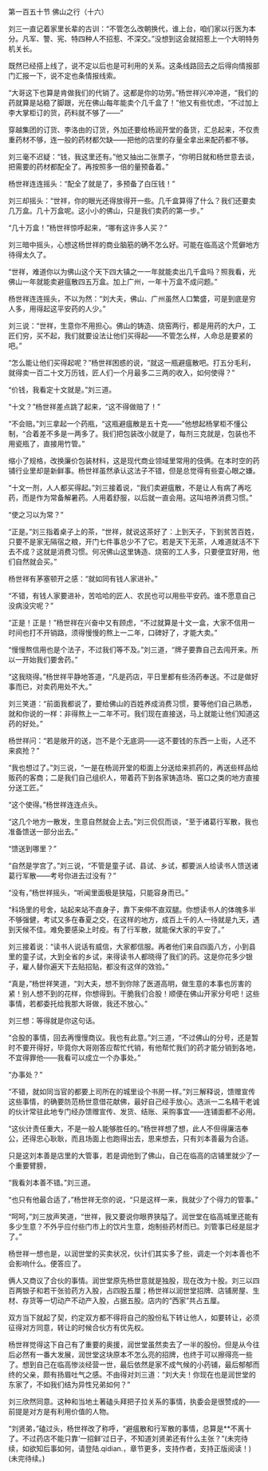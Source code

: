 

第一百五十节 佛山之行（十六）

刘三一直记着家里长辈的古训：“不管怎么改朝换代，谁上台，咱们家以行医为本分。凡军、警、宪、特四种人不招惹、不深交。”没想到这会就招惹上一个大明特务机关长。

既然已经搭上线了，说不定以后也是可利用的关系。这条线路回去之后得向情报部门汇报一下，说不定也条情报线索。

“大哥这下也算是肯做我们的代销了。这都是你的功劳。”杨世祥兴冲冲道，“我们的药就算是站稳了脚跟，光在佛山每年能卖个几千盒了！”他又有些忧虑，“不过加上李大掌柜订的货，药料就不够了――”

穿越集团的订货、李洛由的订货，外加还要给杨润开堂的备货，汇总起来，不仅贵重药材不够，连一般的药材都欠缺――把他的店里的存量全拿出来配药都不够。

刘三毫不迟疑：“钱，我这里还有。”他又抽出二张票子，“你明日就和杨世意去谈，把需要的药材都配全了。再按照多一倍的量预备着。”

杨世祥连连摇头：“配全了就是了，多预备了白压钱！”

刘三却摇头：“世祥，你的眼光还得放得开一些。几千盒算得了什么？我们还要卖几万盒。几十万盒呢。这小小的佛山，只是我们卖药的第一步。”

“几十万盒！”杨世祥惊呼起来，“哪有这许多人买？”

刘三暗中摇头，心想这杨世祥的商业脑筋的确不怎么好。可能在临高这个荒僻地方待得太久了。

“世祥，难道你以为佛山这个天下四大镇之一一年就能卖出几千盒吗？照我看，光佛山一年就能卖避瘟散四五万盒。加上广州，一年十万盒不成问题。”

杨世祥连连摇头，不以为然：“刘大夫，佛山、广州虽然人口繁盛，可是到底是穷人多，用得起这平安药的人少。”

刘三说：“世祥，生意你不用担心。佛山的铸造、烧窑两行，都是用药的大户，工匠们穷，买不起，我们就要设法让他们买得起――不管怎么样，人命总是要紧的吧。”

“怎么能让他们买得起呢？”杨世祥困惑的说，“就这一瓶避瘟散吧。打五分毛利，就得卖一百二十文万历钱，匠人们一个月最多二三两的收入，如何使得？”

“价钱，我看定十文就是。”刘三道。

“十文？”杨世祥差点跳了起来，“这不得做赔了！”

“不会赔。”刘三拿起一个药瓶，“这瓶避瘟散是五十克――”他想起杨掌柜不懂公制，“合着差不多是一两多了。我们把包装改小就是了，每剂三克就是，包装也不用瓷瓶了，直接用竹管。”

缩小了规格，改换廉价包装材料，这是现代商业领域里常用的伎俩。在本时空的药铺行业里却是新鲜事。杨世祥虽然承认这法子不错，但是总觉得有些耍心眼之嫌。

“十文一剂，人人都买得起。”刘三接着说，“我们卖避瘟散，不是让人有病了再吃药，而是作为常备解暑药。人用着舒服，以后就一直会用。这叫培养消费习惯。”

“使之习以为常？”

“正是。”刘三指着桌子上的茶，“世祥，就说这茶好了：上到天子，下到贫苦百姓，只要不是家无隔宿之粮，开门七件事总少不了它。若是天下无茶，人难道就活不下去不成？这就是消费习惯。何况佛山这里铸造、烧窑的工人多，只要便宜好用，他们自然就会买。”

杨世祥有茅塞顿开之感：“就如同有钱人家进补。”

“不错，有钱人家要进补，苦哈哈的匠人、农民也可以用些平安药。谁不愿意自己没病没灾呢？”

“正是！正是！”杨世祥在兴奋中又有顾虑，“不过就算是十文一盒，大家不信用一时间也打不开销路，须得慢慢的熬上一二年，口碑好了，才能大卖。”

“慢慢熬信用也是个法子，不过我们等不及。”刘三道，“牌子要靠自己去闯开来。所以一开始我们要舍药。”

“这我晓得。”杨世祥平静地答道，“凡是药店，平日里都有些汤药奉送。不过是做好事而已，对卖药用处不大。”

刘三笑道：“前面我都说了，要给佛山的百姓养成消费习惯，要等他们自己熟悉，就和你说的一样：非得熬上一二年不可。我们现在直接送，马上就能让他们知道这药的好处。”

杨世祥问：“若是敞开的送，岂不是个无底洞――这不要钱的东西一上街，人还不来疯抢？”

“我也想过了。”刘三说，“一是在杨润开堂的柜面上分送给来抓药的，再送些样品给贩药的客商；二是我们自己组织人，带着药下到各家铸造场、窑口之类的地方直接分送工匠。”

“这个使得。”杨世祥连连点头。

“这几个地方一散发，生意自然就会上去。”刘三侃侃而谈，“至于诸葛行军散，我也准备馈送一部分出去。”

“馈送到哪里？”

“自然是学宫了。”刘三说，“不管是童子试、县试、乡试，都要派人给读书人馈送诸葛行军散――考号你进去过没有？”

“没有，”杨世祥摇头，“听闻里面极是狭隘，只能容身而已。”

“科场里的号舍，站起来站不直身子，靠下来伸不直双腿。你想读书人的体魄多半不够强健，考试又多在春夏之交，在这样的地方，成百上千的人一待就是九天，遇到天候不佳。难免要感染上时疫。有了行军散，就能保大家的平安了。”

刘三接着说：“读书人说话有威信，大家都信服。再者他们来自四面八方，小到县里的童子试，大到全省的乡试，来得读书人都晓得了我们的药。这是你花多少银子，雇人替你遍天下去贴招贴，都没有这佯的效验。”

“真是，”杨世祥笑道，“刘大夫，想不到你除了医道高明，做生意的本事也厉害的紧！别人想不到的花样，你想得到。干脆我们合股！顺便在佛山开家分号吧！这些事情，若都委托给我那大哥做，我还不放心。”

刘三想：等得就是你这句话。

“合股的事情，回去再慢慢商议。我也有此意。”刘三道，“不过佛山的分号，还是暂时不要开得好，毕竟你大哥刚答应帮忙代销，有他帮忙我们的药才能分销到各地，不宜得罪他――我看可以成立一个办事处。”

“办事处？”

“不错，就如同当官的都要上司所在的城里设个书房一样。”刘三解释说，馈赠宣传这些事情，的确要防范杨世意借花献佛，最好自己经手放心。选派一二名精干老诚的伙计常驻此地专门经办馈赠宣传、发货、结账、采购事宜――连铺面都不必用。

“这伙计责任重大，不是一般人能够胜任的。”杨世祥想了想，此人不但得廉洁奉公，还得忠心耿耿，而且场面上也跑得出去，思来想去，只有刘本善最为合适。

只是这刘本善是店里的大管事，若是调他到了佛山，自己在临高的店铺里就少了一个重要臂膀，

“我看刘本善不错。”刘三道。

“也只有他最合适了，”杨世祥无奈的说，“只是这样一来，我就少了个得力的管事。”

“呵呵，”刘三放声笑道，“世祥，我又要说你眼界狭隘了。润世堂在临高城里还能有多少生意？不外乎应付些门市上的饮片生意，炮制些药材而已。刘管事已经是屈才了。”

杨世祥一想也是，以润世堂的买卖状况，伙计们其实多了些，调走一个刘本善也不会影响什么。便答应了。

俩人又商议了合伙的事情。润世堂原先杨世意就是独股，现在改为十股。刘三以四百两银子和若干张验药方入股，占四股五厘；杨世祥以润世堂招牌、店铺房屋、生材、存货等一切动产不动产入股，占据五股。店内的“西家”共占五厘。

双方当下就起了契，约定双方都不得将自己的股份私下转让他人，如要转让，必须征得对方同意，转让的时候合伙方有优先权。

杨世祥觉得这下自己有了重要的奥援，润世堂虽然卖去了一半的股份。但是从今往后必然有一番大发展，润世堂这块原本不怎么亮的招牌，也终于可以擦得亮一些了。想到自己在临高惨淡经营一世，最后依然是家不成气候的小药铺，最后郁郁而终的父亲，颇有扬眉吐气之感。不由得对刘三道：“刘大夫！你现在也是润世堂的东家了，不如我们结为异性兄弟如何？”

刘三欣然同意。这种和当地土著磕头拜把子拉关系的事情，执委会是很赞成的――前提是对方是有利用价值的人物。

“刘贤弟，”磕过头，杨世祥改了称呼，“避瘟散和行军散的事情，总算是**不离十了。不过药店不能只靠‘一招鲜’过日子，不知道刘贤弟还有什么主张？”(未完待续，如欲知后事如何，请登陆.qidian.，章节更多，支持作者，支持正版阅读！)(未完待续。)

